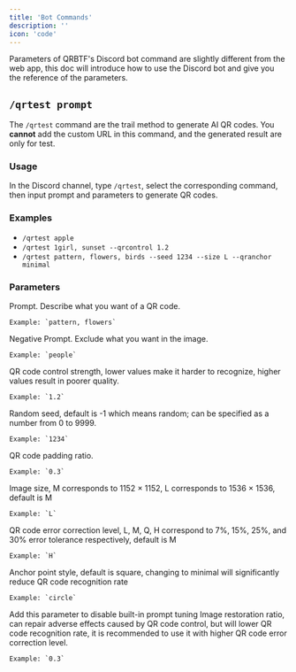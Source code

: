 ```yaml
---
title: 'Bot Commands'
description: ''
icon: 'code'
---
```



Parameters of QRBTF's Discord bot command are slightly different from the web app, this doc will introduce how to use the Discord bot and give you the reference of the parameters.


## `/qrtest prompt`

The `/qrtest` command are the trail method to generate AI QR codes. You **cannot** add the custom URL in this command, and the generated result are only for test.

### Usage

In the Discord channel, type `/qrtest`, select the corresponding command, then input prompt and parameters to generate QR codes.

### Examples

- `/qrtest apple`
- `/qrtest 1girl, sunset --qrcontrol 1.2`
- `/qrtest pattern, flowers, birds --seed 1234 --size L --qranchor minimal`

### Parameters

<ResponseField name="prompt" type="string" required>
    Prompt. Describe what you want of a QR code.

    Example: `pattern, flowers`

</ResponseField>

<ResponseField name="--no" type="string">
    Negative Prompt. Exclude what you want in the image.

    Example: `people`

</ResponseField>

<ResponseField name="--qrcontrol" default="1.0" type="number 0.5 - 1.5">
    QR code control strength, lower values make it harder to recognize, higher values result in poorer quality.

    Example: `1.2`

</ResponseField>

<ResponseField name="--seed" default="-1" type="int -1 - 9999">
    Random seed, default is -1 which means random; can be specified as a number from 0 to 9999.

    Example: `1234`

</ResponseField>

<ResponseField name="--padding" default="0.2" type="number 0 - 0.5">
    QR code padding ratio.

    Example: `0.3`

</ResponseField>

<ResponseField name="--size" default="M" type="'M' | 'L'">
    Image size, M corresponds to 1152 × 1152, L corresponds to 1536 × 1536, default is M

    Example: `L`

</ResponseField>

<ResponseField name="--qrcorrect" default="M" type="'L' | 'M' | 'Q' | 'H'">
    QR code error correction level, L, M, Q, H correspond to 7%, 15%, 25%, and 30% error tolerance respectively, default is M

    Example: `H`

</ResponseField>

<ResponseField name="--qranchor" default="square" type="'square' | 'circle' | 'minimal'">
    Anchor point style, default is square, changing to minimal will significantly reduce QR code recognition rate

    Example: `circle`

</ResponseField>

<ResponseField name="--rp" type="Action">
    Add this parameter to disable built-in prompt tuning

</ResponseField>

<ResponseField name="--irr" type="number 0.1 - 0.5">
    Image restoration ratio, can repair adverse effects caused by QR code control, but will lower QR code recognition rate, it is recommended to use it with higher QR code error correction level.

    Example: `0.3`

</ResponseField>